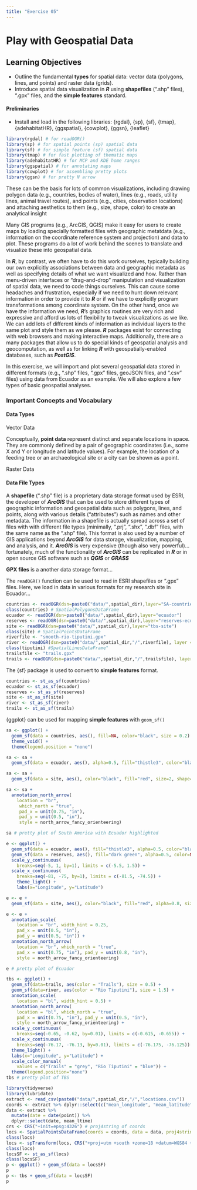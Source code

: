 ```yaml
---
title: "Exercise 05"
---
```


# Play with Geospatial Data {.unnumbered}

## Learning Objectives {.unnumbered}

- Outline the fundamental **types** for spatial data: vector data (polygons, lines, and points) and raster data (grids).
- Introduce spatial data visualization in ***R*** using **shapefiles** (".shp" files), ".gpx" files, and the **simple features** standard.

#### Preliminaries {.unnumbered}

-   Install and load in the following libraries: {rgdal}, {sp}, {sf}, {tmap}, {adehabitatHR}, {ggspatial}, {cowplot}, {ggsn}, {leaflet}

```r
library(rgdal) # for readOGR()
library(sp) # for spatial points (sp) spatial data
library(sf) # for simple feature (sf) spatial data
library(tmap) # for fast plotting of thematic maps
library(adehabitatHR) # for MCP and KDE home ranges
library(ggspatial) # for annotating maps
library(cowplot) # for assembling pretty plots
library(ggsn) # for pretty N arrow
```

These can be the basis for lots of common visualizations, including drawing polygon data (e.g., countries, bodies of water), lines (e.g., roads, utility lines, animal travel routes), and points (e.g., cities, observation locations) and attaching aesthetics to them (e.g., size, shape, color) to create an analytical insight

Many GIS programs (e.g., ArcGIS, QGIS) make it easy for users to create maps by loading specially formatted files with geographic metatdata (e.g., information on the coordinate reference system and projection) and data to plot. These programs do a lot of work behind the scenes to translate and visualize these into geospatial data.

In ***R***, by contrast, we often have to do this work ourselves, typically building our own explicitly associations between data and geographic metadata as well as specifying details of what we want visualized and how. Rather than menu-driven interfaces or "drag-and-drop" manipulation and visualization of spatial data, we need to code things ourselves. This can cause some headaches and frustration, especially if we need to hunt down relevant information in order to provide it to ***R*** or if we have to explicitly program transformations among coordinate system. On the other hand, once we have the information we need, ***R***’s graphics routines are very rich and expressive and afford us lots of flexibility to tweak visualizations as we like. We can add lots of different kinds of information as individual layers to the same plot and style them as we please. ***R*** packages exist for connecting with web browsers and making interactive maps. Additionally, there are a many packages that allow us to do special kinds of geospatial analysis and geocomputation, as well as for linking ***R*** with geospatially-enabled databases, such as ***PostGIS***.

In this exercise, we will import and plot several geospatial data stored in different formats (e.g., ".shp" files, ".gpx" files, geoJSON files, and ".csv" files) using data from Ecuador as an example. We will also explore a few types of basic geospatial analyses.

### Important Concepts and Vocabulary

#### Data Types {-}

Vector Data

Conceptually, **point data** represent distinct and separate locations in space. They are commonly defined by a pair of geographic coordinates (i.e., some X and Y or longitude and latitude values). For example, the location of a feeding tree or an archaeological site or a city can be shown as a point.

Raster Data


#### Data File Types {-}

A **shapefile** (".shp" file) is a proprietary data storage format used by ESRI, the developer of ***ArcGIS*** that can be used to store different types of geographic information and geospatial data such as polygons, lines, and points, along with various details ("attributes") such as names and other metadata. The information in a shapefile is actually spread across a set of files with with different file types (minimally, ".prj", ".shx", ".dbf" files, with the same name as the ".shp" file). This format is also used by a number of GIS applications beyond ***ArcGIS*** for data storage, visualization, mapping, and analysis, and it. ***ArcGIS*** is very expensive (though also very powerful)... fortunately, much of the functionality of ***ArcGIS*** can be replicated in ***R*** or in open source GIS software such as ***QGIS*** or ***GRASS***

**GPX files** is a another data storage format...




The `readOGR()` function can be used to read in ESRI shapefiles or ".gpx" files. Here, we load in data in various formats for my research site in Ecuador...

```r
countries <- readOGR(dsn=paste0("data/",spatial_dir),layer="SA-countries")
class(countries) # SpatialPolygonsDataFrame
ecuador <- readOGR(dsn=paste0("data/",spatial_dir),layer="ecuador")
reserves <- readOGR(dsn=paste0("data/",spatial_dir),layer="reserves-ecuador")
site <- readOGR(dsn=paste0("data/",spatial_dir),layer="tbs-site")
class(site) # SpatialPointsDataFrame
riverfile <- "smooth-rio-tiputini.gpx"
river <- readOGR(dsn=paste0("data/",spatial_dir,"/",riverfile), layer = "routes")
class(tiputini) #SpatialLinesDataFrame"
trailsfile <- "trails.gpx"
trails <- readOGR(dsn=paste0("data/",spatial_dir,"/",trailsfile), layer = "routes")
```

The {sf} package is used to convert to **simple features** format.

```r
countries <- st_as_sf(countries)
ecuador <- st_as_sf(ecuador)
reserves <- st_as_sf(reserves)
site <- st_as_sf(site)
river <- st_as_sf(river)
trails <- st_as_sf(trails)
```

{ggplot} can be used for mapping **simple features** with `geom_sf()`

```r
sa <- ggplot() +
  geom_sf(data = countries, aes(), fill=NA, color="black", size = 0.2) +
  theme_void() +
  theme(legend.position = "none")

sa <- sa +
  geom_sf(data = ecuador, aes(), alpha=0.5, fill="thistle3", color="black", size = 0.2)

sa <- sa +
  geom_sf(data = site, aes(), color="black", fill="red", size=2, shape=23)

sa <- sa +
  annotation_north_arrow(
    location = "br",
     which_north = "true",
     pad_x = unit(0.75, "in"),
     pad_y = unit(0.5, "in"),
     style = north_arrow_fancy_orienteering)

sa # pretty plot of South America with Ecuador highlighted

e <- ggplot() +
  geom_sf(data = ecuador, aes(), fill="thistle3", alpha=0.5, color="black", size = 0.5) +
  geom_sf(data = reserves, aes(), fill="dark green", alpha=0.5, color=NA, size = 0.1) +
  scale_y_continuous(
    breaks=seq(-5, 1, by=1), limits = c(-5.5, 1.5)) +
  scale_x_continuous(
    breaks=seq(-81, -75, by=1), limits = c(-81.5, -74.5)) +
	theme_light() +
	labs(x="Longitude", y="Latitude")

e <- e +
  geom_sf(data = site, aes(), color="black", fill="red", alpha=0.8, size=3, shape=23)

e <- e +
  annotation_scale(
    location = "br", width_hint = 0.25,
    pad_x = unit(0.5, "in"),
    pad_y = unit(0.5, "in")) +
  annotation_north_arrow(
    location = "br", which_north = "true",
    pad_x = unit(0.75, "in"), pad_y = unit(0.8, "in"),
    style = north_arrow_fancy_orienteering)

e # pretty plot of Ecuador

tbs <- ggplot() +
  geom_sf(data=trails, aes(color = "Trails"), size = 0.5) +
  geom_sf(data=river, aes(color = "Rio Tiputini"), size = 1.5) +
  annotation_scale(
    location = "bl", width_hint = 0.5) +
  annotation_north_arrow(
    location = "bl", which_north = "true",
    pad_x = unit(0.75, "in"), pad_y = unit(0.5, "in"),
    style = north_arrow_fancy_orienteering) +
  scale_y_continuous(
    breaks=seq(-0.65, -0.62, by=0.01), limits = c(-0.615, -0.655)) +
  scale_x_continuous(
    breaks=seq(-76.17, -76.13, by=0.01), limits = c(-76.175, -76.125)) +
  theme_light() +
  labs(x="Longitude", y="Latitude") +
  scale_color_manual(
    values = c("Trails" = "grey", "Rio Tiputini" = "blue")) +
  theme(legend.position="none")
tbs # pretty plot of TBS
```

```r
library(tidyverse)
library(lubridate)
extract <- read_csv(paste0("data/",spatial_dir,"/","locations.csv"))
coords <- extract %>% dplyr::select(c("mean_longitude", "mean_latitude")) # coordinates as latlon
data <- extract %>%
  mutate(date = date(point)) %>%
  dplyr::select(date, mean_ltime)
crs <- CRS("+init=epsg:4326") # proj4string of coords
locs <- SpatialPointsDataFrame(coords = coords, data = data, proj4string = crs)
class(locs)
locs <- spTransform(locs, CRS("+proj=utm +south +zone=18 +datum=WGS84 +ellps=WGS84 +units=m +no_defs"))
class(locs)
locsSF <- st_as_sf(locs)
class(locsSF)
p <- ggplot() + geom_sf(data = locsSF)
p
p <- tbs + geom_sf(data = locsSF)
p
```
